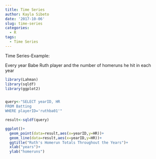 ```yaml
---
title: Time Series
author: Kayla Sibeto
date: '2017-10-06'
slug: time-series
categories:
  - R
tags:
  - Time Series
---
```

Time Series-Example:

Every year Babe Ruth player and the number of homeruns he hit in each year
```r
library(Lahman)
library(sqldf)
library(ggplot2)


query<-"SELECT yearID, HR
FROM Batting
WHERE playerID='ruthba01'"

result<-sqldf(query)

ggplot()+
  geom_point(data=result,aes(x=yearID,y=HR))+
  geom_line(data=result,aes(x=yearID,y=HR))+
  ggtitle("Ruth's Homerun Totals Throughout the Years")+
  xlab("years")+
  ylab("homeruns")
```

